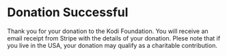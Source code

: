 
<MetadataHeader title="Donation Successful" />

# Donation Successful

Thank you for your donation to the Kodi Foundation. You will receive an email receipt from Stripe with the details of your donation. Plese note that if you live in the USA, your donation may qualify as a charitable contribution.